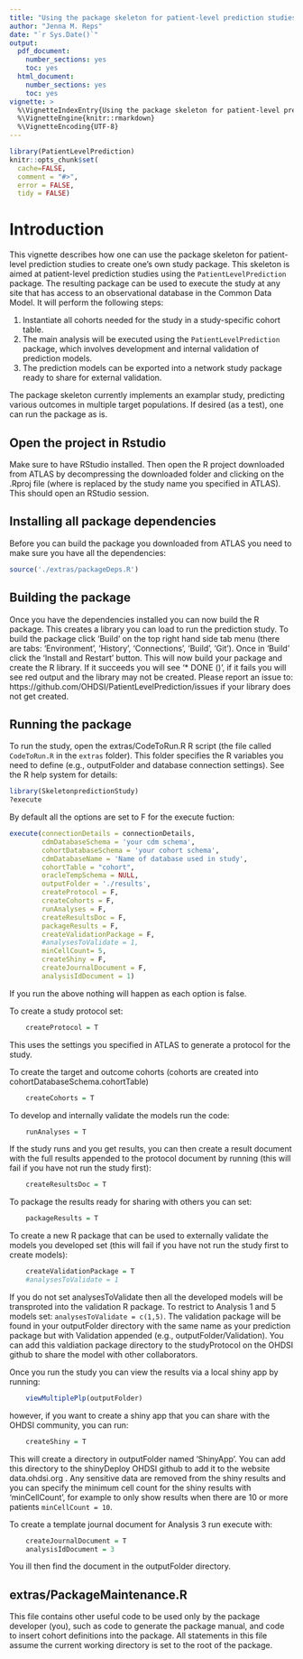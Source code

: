 ---
title: "Using the package skeleton for patient-level prediction studies"
author: "Jenna M. Reps"
date: "`r Sys.Date()`"
output:
  pdf_document:
    number_sections: yes
    toc: yes
  html_document:
    number_sections: yes
    toc: yes
vignette: >
  %\VignetteIndexEntry{Using the package skeleton for patient-level prediction studies}
  %\VignetteEngine{knitr::rmarkdown}
  %\VignetteEncoding{UTF-8}
---

```{r, echo = FALSE, message = FALSE, warning = FALSE}
library(PatientLevelPrediction)
knitr::opts_chunk$set(
  cache=FALSE,
  comment = "#>",
  error = FALSE,
  tidy = FALSE)
```
# Introduction

This vignette describes how one can use the package skeleton for patient-level prediction studies to create one's own study package. This skeleton is aimed at patient-level prediction studies using the `PatientLevelPrediction` package. The resulting package can be used to execute the study at any site that has access to an observational database in the Common Data Model. It will perform the following steps:

1. Instantiate all cohorts needed for the study in a study-specific cohort table. 
2. The main analysis will be executed using the `PatientLevelPrediction` package, which involves development and internal validation of prediction models.
3. The prediction models can be exported into a network study package ready to share for external validation.

The package skeleton currently implements an examplar study, predicting various outcomes in multiple target populations. If desired (as a test), one can run the package as is. 

## Open the project in Rstudio
Make sure to have RStudio installed.  Then open the R project downloaded from ATLAS by decompressing the downloaded folder and clicking on the <XLHPridiction>.Rproj file (where <XLHPridiction> is replaced by the study name you specified in ATLAS).  This should open an RStudio session.


## Installing all package dependencies 
Before you can build the package you downloaded from ATLAS you need to make sure you have all the dependencies:

```{r eval=FALSE}
source('./extras/packageDeps.R')
```

## Building the package
Once you have the dependencies installed you can now build the R package.  This creates a library you can load to run the prediction study.  To build the package click 'Build' on the top right hand side tab menu (there are tabs: 'Environment', 'History', 'Connections', 'Build', 'Git').  Once in 'Build' click the 'Install and Restart' button.  This will now build your package and create the R library.  If it succeeds you will see '* DONE (<XLHPridiction>)', if it fails you will see red output and the library may not be created.  Please report an issue to: https://github.com/OHDSI/PatientLevelPrediction/issues if your library does not get created.

## Running the package

To run the study, open the extras/CodeToRun.R R script (the file called `CodeToRun.R` in the `extras` folder).  This folder specifies the R variables you need to define (e.g., outputFolder and database connection settings). See the R help system for details:

```{r eval=FALSE}
library(SkeletonpredictionStudy)
?execute
```

By default all the options are set to F for the execute fuction:
```{r eval=FALSE}
execute(connectionDetails = connectionDetails,
        cdmDatabaseSchema = 'your cdm schema',
        cohortDatabaseSchema = 'your cohort schema',
        cdmDatabaseName = 'Name of database used in study',
        cohortTable = "cohort",
        oracleTempSchema = NULL,
        outputFolder = './results',
        createProtocol = F,
        createCohorts = F,
        runAnalyses = F,
        createResultsDoc = F,
        packageResults = F,
        createValidationPackage = F,  
        #analysesToValidate = 1,
        minCellCount= 5,
        createShiny = F,
        createJournalDocument = F,
        analysisIdDocument = 1)

```

If you run the above nothing will happen as each option is false.


To create a study protocol set:
```{r eval=FALSE}
    createProtocol = T
```

This uses the settings you specified in ATLAS to generate a protocol for the study.

To create the target and outcome cohorts (cohorts are created into cohortDatabaseSchema.cohortTable)
```{r eval=FALSE}
    createCohorts = T
```

To develop and internally validate the models run the code:
```{r eval=FALSE}
    runAnalyses = T
```

If the study runs and you get results, you can then create a result document with the full results appended to the protocol document by running (this will fail if you have not run the study first):
```{r eval=FALSE}
    createResultsDoc = T
```

To package the results ready for sharing with others you can set:    
```{r eval=FALSE}
    packageResults = T
```

To create a new R package that can be used to externally validate the models you developed set (this will fail if you have not run the study first to create models):
```{r eval=FALSE}
    createValidationPackage = T  
    #analysesToValidate = 1
```
If you do not set analysesToValidate then all the developed models will be transproted into the validation R package.  To restrict to Analysis 1 and 5 models set: `analysesToValidate = c(1,5)`.  The validation package will be found in your outputFolder directory with the same name as your prediction package but with Validation appended (e.g., outputFolder/<XLHPridiction>Validation).  You can add this valdiation package directory to the studyProtocol on the OHDSI github to share the model with other collaborators. 

Once you run the study you can view the results via a local shiny app by running:
```{r eval=FALSE}
    viewMultiplePlp(outputFolder) 
```

however, if you want to create a shiny app that you can share with the OHDSI community, you can run:
```{r eval=FALSE}
    createShiny = T  
```

This will create a directory in outputFolder named 'ShinyApp'. You can add this directory to the shinyDeploy OHDSI github to add it to the website data.ohdsi.org .  Any sensitive data are removed from the shiny results and you can specify the minimum cell count for the shiny results with 'minCellCount', for example to only show results when there are 10 or more patients `minCellCount = 10`.

To create a template journal document for Analysis 3 run execute with:
```{r eval=FALSE}
    createJournalDocument = T
    analysisIdDocument = 3
```

You ill then find the document in the outputFolder directory.

## extras/PackageMaintenance.R
This file contains other useful code to be used only by the package developer (you), such as code to generate the package manual, and code to insert cohort definitions into the package. All statements in this file assume the current working directory is set to the root of the package.



